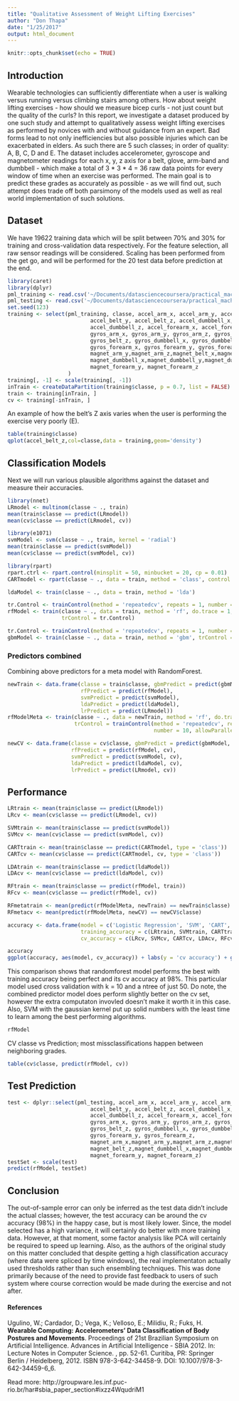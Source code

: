 ```yaml
---
title: "Qualitative Assessment of Weight Lifting Exercises"
author: "Don Thapa"
date: "1/25/2017"
output: html_document
---
```



```r
knitr::opts_chunk$set(echo = TRUE)
```

## Introduction

Wearable technologies can sufficiently differentiate when a user is walking versus running versus climbing stairs among others.
How about weight lifting exercises - how should we measure bicep curls - not just count but the quality of the curls? In this report,
we investigate a dataset produced by one such study and attempt to qualitatively assess weight lifting exercises as performed by
novices with and without guidance from an expert. Bad forms lead to not only inefficiencies but also possible injuries which can be exacerbated in elders. As such there are 5 such classes; in order of quality: A, B, C, D and E.
The dataset includes accelerometer, gyroscope and magnetometer readings for each x, y, z axis for a belt, glove, arm-band and dumbbell - which make a total of 3 * 3 * 4 = 36 raw data points for every window of time when an exercise was performed. The main goal 
is to predict these grades as accurately as possible - as we will find out, such attempt does trade off both parsimony of the models used as well as real world implementation of such solutions.

## Dataset

We have 19622 training data which will be split between 70% and 30% for training and cross-validation data respectively.
For the feature selection, all raw sensor readings will be considered. Scaling has been performed from the get go, and will be
performed for the 20 test data before prediction at the end.

```r
library(caret)
library(dplyr)
pml_training <- read.csv('~/Documents/datasciencecoursera/practical_machine_learning/pml-training.csv')
pml_testing <- read.csv('~/Documents/datasciencecoursera/practical_machine_learning/pml-testing.csv')
set.seed(123)
training <- select(pml_training, classe, accel_arm_x, accel_arm_y, accel_arm_z, accel_belt_x,
                          accel_belt_y, accel_belt_z, accel_dumbbell_x, accel_dumbbell_y, 
                          accel_dumbbell_z, accel_forearm_x, accel_forearm_y, accel_forearm_z,
                          gyros_arm_x, gyros_arm_y, gyros_arm_z, gyros_belt_x, gyros_belt_z,
                          gyros_belt_z, gyros_dumbbell_x, gyros_dumbbell_y, gyros_dumbbell_z, 
                          gyros_forearm_x, gyros_forearm_y, gyros_forearm_z, magnet_arm_x,
                          magnet_arm_y,magnet_arm_z,magnet_belt_x,magnet_belt_y, magnet_belt_z,
                          magnet_dumbbell_x,magnet_dumbbell_y,magnet_dumbbell_z,magnet_forearm_x,
                          magnet_forearm_y, magnet_forearm_z
                   )
training[, -1] <- scale(training[, -1])
inTrain <- createDataPartition(training$classe, p = 0.7, list = FALSE)
train <- training[inTrain, ]
cv <- training[-inTrain, ]
```

An example of how the belt's Z axis varies when the user is performing the exercise very poorly (E).

```r
table(training$classe)
qplot(accel_belt_z,col=classe,data = training,geom='density')
```

## Classification Models

Next we will run various plausible algorithms against the dataset and measure their accuracies.

```r
library(nnet)
LRmodel <- multinom(classe ~ ., train)
mean(train$classe == predict(LRmodel))
mean(cv$classe == predict(LRmodel, cv)) 
```

```r
library(e1071)
svmModel <- svm(classe ~ ., train, kernel = 'radial')
mean(train$classe == predict(svmModel))
mean(cv$classe == predict(svmModel, cv))
```

```r
library(rpart)
rpart.ctrl <- rpart.control(minsplit = 50, minbucket = 20, cp = 0.01)
CARTmodel <- rpart(classe ~ ., data = train, method = 'class', control = rpart.ctrl)
```

```r
ldaModel <- train(classe ~ ., data = train, method = 'lda')
```

```r
tr.Control <- trainControl(method = 'repeatedcv', repeats = 1, number = 10, allowParallel = TRUE)
rfModel <- train(classe ~ ., data = train, method = 'rf', do.trace = 1, ntree = 50,
                 trControl = tr.Control)
```

```r
tr.Control <- trainControl(method = 'repeatedcv', repeats = 1, number = 2, allowParallel = TRUE)
gbmModel <- train(classe ~ ., data = train, method = 'gbm', trControl = tr.Control)
```

### Predictors combined

Combining above predictors for a meta model with RandomForest.

```r
newTrain <- data.frame(classe = train$classe, gbmPredict = predict(gbmModel),
                       rfPredict = predict(rfModel),
                       svmPredict = predict(svmModel),
                       ldaPredict = predict(ldaModel),
                       lrPredict = predict(LRmodel))
rfModelMeta <- train(classe ~ ., data = newTrain, method = 'rf', do.trace = 1, ntree = 10,
                     trControl = trainControl(method = 'repeatedcv', repeats = 1, 
                                              number = 10, allowParallel = TRUE))

newCV <- data.frame(classe = cv$classe, gbmPredict = predict(gbmModel, cv),
                    rfPredict = predict(rfModel, cv),
                    svmPredict = predict(svmModel, cv),
                    ldaPredict = predict(ldaModel, cv),
                    lrPredict = predict(LRmodel, cv))

```

## Performance

```r
LRtrain <- mean(train$classe == predict(LRmodel))
LRcv <- mean(cv$classe == predict(LRmodel, cv)) 

SVMtrain <- mean(train$classe == predict(svmModel))
SVMcv <- mean(cv$classe == predict(svmModel, cv))

CARTtrain <- mean(train$classe == predict(CARTmodel, type = 'class'))
CARTcv <- mean(cv$classe == predict(CARTmodel, cv, type = 'class')) 

LDAtrain <- mean(train$classe == predict(ldaModel))
LDAcv <- mean(cv$classe == predict(ldaModel, cv))

RFtrain <- mean(train$classe == predict(rfModel, train))
RFcv <- mean(cv$classe == predict(rfModel, cv))

RFmetatrain <- mean(predict(rfModelMeta, newTrain) == newTrain$classe)
RFmetacv <- mean(predict(rfModelMeta, newCV) == newCV$classe)

accuracy <- data.frame(model = c('Logistic Regression', 'SVM', 'CART', 'lda', 'RandomForest', 'RandomForestMeta'),
                       training_accuracy = c(LRtrain, SVMtrain, CARTtrain, LDAtrain, RFtrain, RFmetatrain),
                       cv_accuracy = c(LRcv, SVMcv, CARTcv, LDAcv, RFcv, RFmetacv))
```

```r
accuracy
ggplot(accuracy, aes(model, cv_accuracy)) + labs(y = 'cv accuracy') + geom_point()
```

This comparison shows that randomforest model performs the best with training accuracy being perfect and its cv accuracy at 98%. This particular model used cross validation with k = 10 and a ntree of just 50. Do note, the combined predictor model does perform slightly better on the cv set, however the extra computaton invovled doesn't make it worth it in this case. Also, SVM with the gaussian kernel put up solid numbers with the least time to learn among the best performing algorithms.

```r
rfModel
```

CV classe vs Prediction; most missclassifications happen between neighboring grades.

```r
table(cv$classe, predict(rfModel, cv))
```

## Test Prediction

```r
test <- dplyr::select(pml_testing, accel_arm_x, accel_arm_y, accel_arm_z, accel_belt_x,
                          accel_belt_y, accel_belt_z, accel_dumbbell_x, accel_dumbbell_y, 
                          accel_dumbbell_z, accel_forearm_x, accel_forearm_y, accel_forearm_z,
                          gyros_arm_x, gyros_arm_y, gyros_arm_z, gyros_belt_x, gyros_belt_z,
                          gyros_belt_z, gyros_dumbbell_x, gyros_dumbbell_y, gyros_dumbbell_z, gyros_forearm_x,
                          gyros_forearm_y, gyros_forearm_z,
                          magnet_arm_x,magnet_arm_y,magnet_arm_z,magnet_belt_x,magnet_belt_y,   
                          magnet_belt_z,magnet_dumbbell_x,magnet_dumbbell_y,magnet_dumbbell_z,magnet_forearm_x,
                          magnet_forearm_y, magnet_forearm_z)
testSet <- scale(test)
predict(rfModel, testSet)
```

## Conclusion

The out-of-sample error can only be inferred as the test data didn't include the actual classes; however, the test accuracy can be around the cv accuracy (98%) in the happy case, but is most likely lower. Since, the model selected has a high variance, it will certainly do better with more training data. However, at that moment, some factor analysis like PCA will certainly be required to speed up learning. Also, as the authors of the original study on this matter concluded that despite getting a high classification accuracy (where data were spliced by time windows), the real implementaton actually used thresholds rather than such ensembling techniques. This was done primarily because of the need to provide fast feedback to users of such system where course correction would be made during the exercise and not after.

#### References

Ugulino, W.; Cardador, D.; Vega, K.; Velloso, E.; Milidiu, R.; Fuks, H. <b>Wearable Computing: Accelerometers' Data Classification of Body Postures and Movements</b>. Proceedings of 21st Brazilian Symposium on Artificial Intelligence. Advances in Artificial Intelligence - SBIA 2012. In: Lecture Notes in Computer Science. , pp. 52-61. Curitiba, PR: Springer Berlin / Heidelberg, 2012. ISBN 978-3-642-34458-9. DOI: 10.1007/978-3-642-34459-6_6.

Read more: http://groupware.les.inf.puc-rio.br/har#sbia_paper_section#ixzz4WqudriM1


